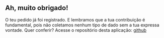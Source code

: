 ## Ah, muito obrigado!

O teu pedido já foi registrado. E lembramos que a tua contribuição 
é fundamental, pois não coletamos nenhum tipo de dado sem a tua expressa vontade. 
Quer conferir? Acesse o repositório desta aplicação: 
[github](https://github.com/renribsilva/conjugador)